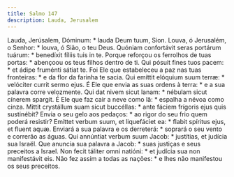 ```yaml
---
title: Salmo 147
description: Lauda, Jerusalem
---
```


<div class="side-by-side not-content">
  <span>
    Lauda, Jerúsalem, Dóminum: * lauda Deum tuum, Sion.
  </span>
  <span>
    Louva, ó Jerusalém, o Senhor: * louva, ó Sião, o teu Deus.
  </span>
  <span>
    Quóniam confortávit seras portárum tuárum: * benedíxit fíliis tuis in te.
  </span>
  <span>
    Porque reforçou os ferrolhos de tuas portas: * abençoou os teus filhos
    dentro de ti.
  </span>
  <span>
    Qui pósuit fines tuos pacem: * et ádipe fruménti sátiat te.
  </span>
  <span>
    Foi Ele que estabeleceu a paz nas tuas fronteiras: * e da flor da farinha te
    sacia.
  </span>
  <span>
    Qui emíttit elóquium suum terræ: * velóciter currit sermo ejus.
  </span>
  <span>
    É Ele que envia as suas ordens à terra: * e a sua palavra corre velozmente.
  </span>
  <span>
    Qui dat nivem sicut lanam: * nébulam sicut cínerem spargit.
  </span>
  <span>
    É Ele que faz cair a neve como lã: * espalha a névoa como cinza.
  </span>
  <span>
    Mittit crystállum suam sicut buccéllas: * ante fáciem frígoris ejus quis
    sustinébit?
  </span>
  <span>
    Envia o seu gelo aos pedaços: * ao rigor do seu frio quem poderá resistir?
  </span>
  <span>
    Emíttet verbum suum, et liquefáciet ea: * flabit spíritus ejus, et fluent
    aquæ.
  </span>
  <span>
    Enviará a sua palavra e os derreterá: * soprará o seu vento e correrão as
    águas.
  </span>
  <span>
    Qui annúntiat verbum suum Jacob: * justítias, et judícia sua Israël.
  </span>
  <span>
    Que anuncia sua palavra a Jacob: * suas justiças e seus preceitos a Israel.
  </span>
  <span>
    Non fecit táliter omni natióni: * et judícia sua non manifestávit eis.
  </span>
  <span>
    Não fez assim a todas as nações: * e lhes não manifestou os seus preceitos.
  </span>
</div>
